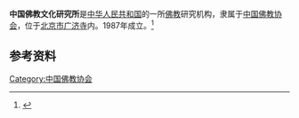 '''中国佛教文化研究所'''是[[中华人民共和国|中华人民共和国]]的一所[[佛教|佛教]]研究机构，隶属于[[中国佛教协会|中国佛教协会]]，位于[[北京市|北京市]][[广济寺_(北京市)|广济寺]]内。1987年成立。<ref>{{Cite book|title=诸子百家大辞典|author=黄开国, 李刚, 陈兵等主编|publisher=四川人民出版社|year=1999|isbn=|location=成都|pages=}}</ref>

== 参考资料 ==
{{reflist}}

[[Category:中国佛教协会|Category:中国佛教协会]]